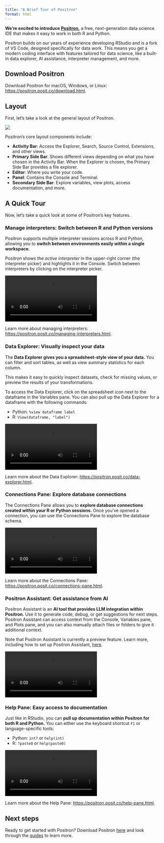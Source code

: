 ```yaml
---
title: "A Brief Tour of Positron"
format: html
---
```


**We’re excited to introduce [Positron](https://positron.posit.co/start.html),** a free, next-generation data science IDE that makes it easy to work in both R and Python.

Positron builds on our years of experience developing RStudio and is a fork of VS Code, designed specifically for data work. This means you get a modern coding interface with features tailored for data science, like a built-in data explorer, AI assistance, interpreter management, and more.

## Download Positron

Download Positron for macOS, Windows, or Linux: [https://positron.posit.co/download.html](https://positron.posit.co/download.html).

## Layout

First, let's take a look at the general layout of Positron. 

![](images/layout.png)

Positron's core layout components include:

* **Activity Bar**: Access the Explorer, Search, Source Control, Extensions, and other views.
* **Primary Side Bar**: Shows different views depending on what you have chosen in the Activity Bar. When the Explorer is chosen, the Primary Side Bar provides a file explorer. 
* **Editor**: Where you write your code. 
* **Panel**: Contains the Console and Terminal. 
* **Secondary Side Bar**: Explore variables, view plots, access documentation, and more.  

## A Quick Tour

Now, let’s take a quick look at some of Positron’s key features.

### Manage interpreters: Switch between R and Python versions

Positron supports multiple interpreter sessions across R and Python, allowing you to **switch between environments easily within a single workspace.** 

Positron shows the *active interpreter* in the upper-right corner (the interpreter picker) and highlights it in the Console. Switch between interpreters by clicking on the interpreter picker. 

![](images/interpreters.mov)

Learn more about managing interpreters: [https://positron.posit.co/managing-interpreters.html](https://positron.posit.co/managing-interpreters.html). 

### Data Explorer: Visually inspect your data  

The **Data Explorer gives you a spreadsheet-style view of your data.** You can filter and sort tables, as well as view summary statistics for each column. 

This makes it easy to quickly inspect datasets, check for missing values, or preview the results of your transformations. 

To access the Data Explorer, click on the spreadsheet icon next to the dataframe in the Variables pane. 
You can also pull up the Data Explorer for a dataframe with the following commands:

* Python: `%view dataframe label`
* R: `View(dataframe, "label")`

![](images/data-explorer.mov)

Learn more about the Data Explorer: [https://positron.posit.co/data-explorer.html](https://positron.posit.co/data-explorer.html).

### Connections Pane: Explore database connections

The Connections Pane allows you to **explore database connections created within your R or Python sessions.** Once you've opened a connection, you can use the Connections Pane to explore the database schema.

![](images/connections.mov)

Learn more about the Connections Pane: [https://positron.posit.co/connections-pane.html](https://positron.posit.co/connections-pane.html).

### Positron Assistant: Get assistance from AI

Positron Assistant is an **AI tool that provides LLM integration within Positron.** Use it to generate code, debug, or get suggestions for next steps. Positron Assistant can access context from the Console, Variables pane, and Plots pane, and you can also manually attach files or folders to give it additional context.

Note that Positron Assistant is currently a preview feature. Learn more, including how to set up Positron Assistant, [here](https://positron.posit.co/assistant.html). 

![](images/assistant.mov)

### Help Pane: Easy access to documentation

Just like in RStudio, you can **pull up documentation within Positron for both R and Python.** You can either use the keyboard shortcut `F1` or language-specific tools:

* Python: `int?` or `help(int)`
* R: `?paste0` or `help(paste0)`

![](images/help.mov)

Learn more about the Help Pane: [https://positron.posit.co/help-pane.html](https://positron.posit.co/help-pane.html).

## Next steps
 
Ready to get started with Positron? Download Positron [here](https://positron.posit.co/download.html) and look through the [guides](https://positron.posit.co/add-to-path.html) to learn more. 

